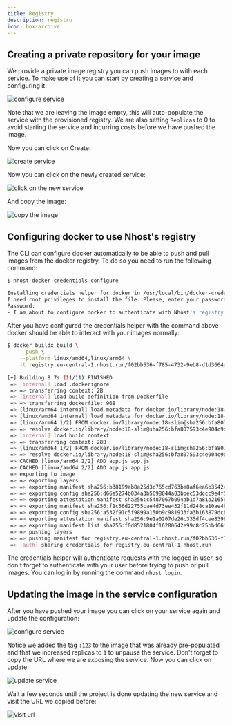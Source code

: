 ```yaml
---
title: Registry
description: registru
icon: box-archive
---
```


## Creating a private repository for your image

We provide a private image registry you can push images to with each service. To make use of it you can start by creating a service and configuring it:

![configure service](/images/guides/run/registry_1.png)

Note that we are leaving the Image empty, this will auto-populate the service with the provisioned registry. We are also setting `Replicas` to 0 to avoid starting the service and incurring costs before we have pushed the image.

Now you can click on Create:

![create service](/images/guides/run/registry_2.png)

Now you can click on the newly created service:

![click on the new service](/images/guides/run/registry_3.png)

And copy the image:

![copy the image](/images/guides/run/registry_4.png)

## Configuring docker to use Nhost's registry

The CLI can configure docker automatically to be able to push and pull images from the docker registry. To do so you need to run the following command:

```bash
$ nhost docker-credentials configure

Installing credentials helper for docker in /usr/local/bin/docker-credential-nhost-login
I need root privileges to install the file. Please, enter your password.
Password:
- I am about to configure docker to authenticate with Nhost's registry. This will modify your docker config file on /Users/dbarroso/.docker/config.json. Should I continue? [y/N] y
```

After you have configured the credentials helper with the command above docker should be able to interact with your images normally:


```bash
$ docker buildx build \
    --push \
    --platform linux/amd64,linux/arm64 \
    -t registry.eu-central-1.nhost.run/f02bb536-f785-4732-9eb8-d1d3664d7949:123 \
    .
[+] Building 8.7s (11/11) FINISHED                                                                                                                  docker-container:focused_dirac
 => [internal] load .dockerignore                                                                                                                                             0.0s
 => => transferring context: 2B                                                                                                                                               0.0s
 => [internal] load build definition from Dockerfile                                                                                                                          0.0s
 => => transferring dockerfile: 96B                                                                                                                                           0.0s
 => [linux/arm64 internal] load metadata for docker.io/library/node:18-slim                                                                                                   6.4s
 => [linux/amd64 internal] load metadata for docker.io/library/node:18-slim                                                                                                   6.4s
 => [linux/arm64 1/2] FROM docker.io/library/node:18-slim@sha256:bfa807593c4e904c9dbdeec45a266d38040804e498c714bddf59734a1ed34730                                             0.0s
 => => resolve docker.io/library/node:18-slim@sha256:bfa807593c4e904c9dbdeec45a266d38040804e498c714bddf59734a1ed34730                                                         0.0s
 => [internal] load build context                                                                                                                                             0.0s
 => => transferring context: 28B                                                                                                                                              0.0s
 => [linux/amd64 1/2] FROM docker.io/library/node:18-slim@sha256:bfa807593c4e904c9dbdeec45a266d38040804e498c714bddf59734a1ed34730                                             0.0s
 => => resolve docker.io/library/node:18-slim@sha256:bfa807593c4e904c9dbdeec45a266d38040804e498c714bddf59734a1ed34730                                                         0.0s
 => CACHED [linux/arm64 2/2] ADD app.js app.js                                                                                                                                0.0s
 => CACHED [linux/amd64 2/2] ADD app.js app.js                                                                                                                                0.0s
 => exporting to image                                                                                                                                                        2.2s
 => => exporting layers                                                                                                                                                       0.0s
 => => exporting manifest sha256:b38199ab8a25d3c765cd763be8af6ea6b3542455f2e7ad37f92924538dbc2af7                                                                             0.0s
 => => exporting config sha256:d66a5274b034a3b5698044a03bbec53dccc9e4f5f774701c59604fa17c8f0ff3                                                                               0.0s
 => => exporting attestation manifest sha256:c5487067b094ab1d7a81a216595a0f773c55ceec95319e844cded94247e4d341                                                                 0.0s
 => => exporting manifest sha256:f1c56d22755cae4d73ee432f11d248ca10ae4b89be3d56f0ffe95e5d7ce10542                                                                             0.0s
 => => exporting config sha256:a532f91c5f9899a150b9c981933fa3b163879dcb5ceb48ebc132f72b564a5878                                                                               0.0s
 => => exporting attestation manifest sha256:9e1a0207de26c335df4cee8398ada86f7b6a68ebb86e39550fe862416a10df84                                                                 0.0s
 => => exporting manifest list sha256:f0d8521804f16280642e99c8c25bbd66f659a9a9bd7bb72cf0726dd98d9bfb00                                                                        0.0s
 => => pushing layers                                                                                                                                                         1.2s
 => => pushing manifest for registry.eu-central-1.nhost.run/f02bb536-f785-4732-9eb8-d1d3664d7949:123@sha256:f0d8521804f16280642e99c8c25bbd66f659a9a9bd7bb72cf0726dd98d9bfb00  1.0s
 => [auth] sharing credentials for registry.eu-central-1.nhost.run                                                                                                            0.0s


```

<Info>The credentials helper will authenticate requests with the logged in user, so don't forget to authenticate with your user before trying to push or pull images. You can log in by running the command `nhost login`.</Info>

## Updating the image in the service configuration

After you have pushed your image you can click on your service again and update the configuration:

![configure service](/images/guides/run/registry_5.png)

Notice we added the tag `:123` to the image that was already pre-populated and that we increased replicas to `1` to unpause the service. Don't forget to copy the URL where we are exposing the service. Now you can click on update:

![update service](/images/guides/run/registry_6.png)

Wait a few seconds until the project is done updating the new service and visit the URL we copied before:

![visit url](/images/guides/run/registry_7.png)

